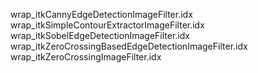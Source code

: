 wrap_itkCannyEdgeDetectionImageFilter.idx
wrap_itkSimpleContourExtractorImageFilter.idx
wrap_itkSobelEdgeDetectionImageFilter.idx
wrap_itkZeroCrossingBasedEdgeDetectionImageFilter.idx
wrap_itkZeroCrossingImageFilter.idx

